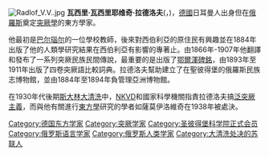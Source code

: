 [[File:Radlof_V.V..jpg|thumb]]
'''瓦西里·瓦西里耶维奇·拉德洛夫'''({{lang-ru|Васи́лий Васи́льевич Ра́длов}}，{{bd|1837年|1月17日|1918年|5月12日|}})，[[德國|德國]]日耳曼人出身但在[[俄羅斯|俄羅斯]]奠定[[突厥學|突厥學]]的東方學家。

他最初是[[巴尔瑙尔|巴尔瑙尔]]的一位學校教師，後來對西伯利亞的原住民有興趣並在1884年出版了他的人類學研究結果在西伯利亞有影響的專著止。由1866年-1907年他翻譯和發布了一系列突厥民族民間傳說，最重要的是出版了[[鄂爾渾碑銘|鄂爾渾碑銘]]，由1893年至1911年出版了四卷突厥語比較詞典。拉德洛夫幫助建立了在聖彼得堡的俄羅斯民族志博物館，並由1884年至1894年負管理亞洲博物館。

在1930年代後期[[斯大林|斯大林]][[大清洗|大清洗]]中，[[NKVD|NKVD]]和國家科學機關指責拉德洛夫搞[[泛突厥主義|泛突厥主義]]，而與他有關進行[[東方學|東方學]]研究的學者如薩莫伊洛維奇在1938年被處決。

[[Category:德国东方学家|Category:德国东方学家]]
[[Category:突厥学家|Category:突厥学家]]
[[Category:圣彼得堡科学院正式会员|Category:圣彼得堡科学院正式会员]]
[[Category:俄罗斯语言学家|Category:俄罗斯语言学家]]
[[Category:俄罗斯人类学家|Category:俄罗斯人类学家]]
[[Category:大清洗处决的苏联人|Category:大清洗处决的苏联人]]